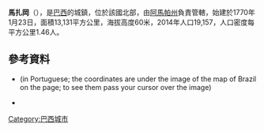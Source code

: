 {{Coord|0|6|54|S|51|17|20|W|display=title}}

'''馬扎岡'''（{{lang-pt|Mazagão}}），是[[巴西|巴西]]的城鎮，位於該國北部，由[[阿馬帕州|阿馬帕州]]負責管轄，始建於1770年1月23日，面積13,131平方公里，海拔高度60米，2014年人口19,157，人口密度每平方公里1.46人。

==參考資料==
*{{cite web |url=http://www.brasilarqueologico.com.br/arq_mazagaovelho.php |title=Arqueologia de Mazagâo Velho |work=Site of the Department of Archaeology of the Federal University of Pernambuco, Brazil. |accessdate=2013-02-20 |deadurl=yes |archiveurl=https://web.archive.org/web/20140118115228/http://www.brasilarqueologico.com.br/arq_mazagaovelho.php |archivedate=2014-01-18 }} (in Portuguese; the coordinates are under the image of the map of Brazil on the page; to see them pass your cursor over the image)
*{{cite web | url = http://www.ap.gov.br/amapa/site/paginas/municipios/mazagao.jsp | title = Mazagão | year = 2011 | publisher = Governo do Estado do Amapá | location = Macapá, Amapá, Brazil | accessdate = 2014-06-07 | language = pt | deadurl = yes | archiveurl = https://web.archive.org/web/20140827233922/http://www.ap.gov.br/amapa/site/paginas/municipios/mazagao.jsp | archivedate = 2014-08-27 }}

{{Brazil-geo-stub}}
[[Category:巴西城市|Category:巴西城市]]